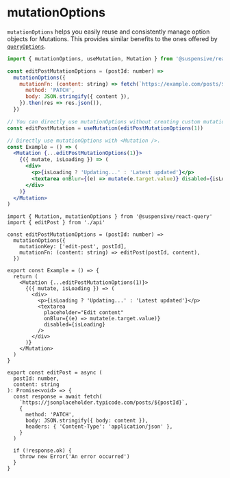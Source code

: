 
# mutationOptions

`mutationOptions` helps you easily reuse and consistently manage option objects for Mutations. This provides similar benefits to the ones offered by [`queryOptions`](/docs/react-query/queryOptions).

```jsx /mutationOptions/
import { mutationOptions, useMutation, Mutation } from '@suspensive/react-query'

const editPostMutationOptions = (postId: number) =>
  mutationOptions({
    mutationFn: (content: string) => fetch(`https://example.com/posts/${postId}`, {
      method: 'PATCH',
      body: JSON.stringify({ content }),
    }).then(res => res.json()),
  })

// You can directly use mutationOptions without creating custom mutation hooks.
const editPostMutation = useMutation(editPostMutationOptions(1))

// Directly use mutationOptions with <Mutation />.
const Example = () => (
  <Mutation {...editPostMutationOptions(1)}>
    {({ mutate, isLoading }) => (
      <div>
        <p>{isLoading ? 'Updating...' : 'Latest updated'}</p>
        <textarea onBlur={(e) => mutate(e.target.value)} disabled={isLoading} />
      </div>
    )}
  </Mutation>
)
```

<Sandpack>

```tsx Example.tsx active
import { Mutation, mutationOptions } from '@suspensive/react-query'
import { editPost } from './api'

const editPostMutationOptions = (postId: number) =>
  mutationOptions({
    mutationKey: ['edit-post', postId],
    mutationFn: (content: string) => editPost(postId, content),
  })

export const Example = () => {
  return (
    <Mutation {...editPostMutationOptions(1)}>
      {({ mutate, isLoading }) => (
        <div>
          <p>{isLoading ? 'Updating...' : 'Latest updated'}</p>
          <textarea
            placeholder="Edit content"
            onBlur={(e) => mutate(e.target.value)}
            disabled={isLoading}
          />
        </div>
      )}
    </Mutation>
  )
}
```

```tsx api.ts
export const editPost = async (
  postId: number,
  content: string
): Promise<void> => {
  const response = await fetch(
    `https://jsonplaceholder.typicode.com/posts/${postId}`,
    {
      method: 'PATCH',
      body: JSON.stringify({ body: content }),
      headers: { 'Content-Type': 'application/json' },
    }
  )

  if (!response.ok) {
    throw new Error('An error occurred')
  }
}
```

</Sandpack>
